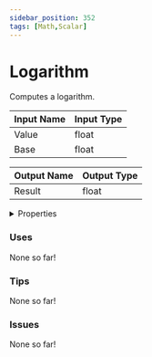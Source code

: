 ```yaml
---
sidebar_position: 352
tags: [Math,Scalar]
---
```


# Logarithm

Computes a logarithm.




<EsbSvg />

| Input Name | Input Type |
|-----------|-----------|
| Value | float |
| Base | float |

| Output Name | Output Type |
|-----------|-----------|
| Result | float |


<details>
  <summary>Properties</summary>
  <div>
    <div>
    <table>
      <thead>
        <tr>
          <th>Is beta required?</th>
          <th>❌</th>
        </tr>
        <tr>
          <th>Is this chip a trolling risk?</th>
          <th>❌</th>
        </tr>
        <tr>
          <th>Chip UUID</th>
          <th>28a105ab-a947-4493-a51d-ced76a9601ee</th>
        </tr>
      </thead>
    </table>
    </div>
  </div>
</details>

### Uses

None so far!

### Tips

None so far!

### Issues

None so far!